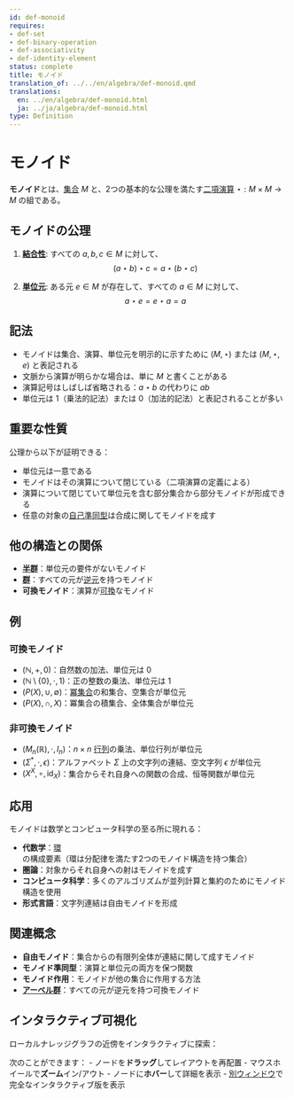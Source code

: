```yaml
---
id: def-monoid
requires:
- def-set
- def-binary-operation
- def-associativity
- def-identity-element
status: complete
title: モノイド
translation_of: ../../en/algebra/def-monoid.qmd
translations:
  en: ../en/algebra/def-monoid.html
  ja: ../ja/algebra/def-monoid.html
type: Definition
---
```


# モノイド {#def-monoid}

**モノイド**とは、[集合](../logic-set-theory/def-set.qmd) $M$ と、2つの基本的な公理を満たす[二項演算](def-binary-operation.qmd) $\star: M \times M \to M$ の組である。

## モノイドの公理

1. **[結合性](def-associativity.qmd)**: すべての $a, b, c \in M$ に対して、
   $$(a \star b) \star c = a \star (b \star c)$$

2. **[単位元](def-identity-element.qmd)**: ある元 $e \in M$ が存在して、すべての $a \in M$ に対して、
   $$a \star e = e \star a = a$$

## 記法

- モノイドは集合、演算、単位元を明示的に示すために $(M, \star)$ または $(M, \star, e)$ と表記される
- 文脈から演算が明らかな場合は、単に $M$ と書くことがある
- 演算記号はしばしば省略される：$a \star b$ の代わりに $ab$
- 単位元は $1$（乗法的記法）または $0$（加法的記法）と表記されることが多い

## 重要な性質

公理から以下が証明できる：

- 単位元は一意である
- モノイドはその演算について閉じている（二項演算の定義による）
- 演算について閉じていて単位元を含む部分集合から部分モノイドが形成できる
- 任意の対象の[自己準同型](def-endomorphism.qmd)は合成に関してモノイドを成す

## 他の構造との関係

- **[半群](def-semigroup.qmd)**：単位元の要件がないモノイド
- **[群](def-group.qmd)**：すべての元が[逆元](def-inverse-element.qmd)を持つモノイド
- **可換モノイド**：演算が[可換](def-commutativity.qmd)なモノイド

## 例

### 可換モノイド
- $(\mathbb{N}, +, 0)$：自然数の加法、単位元は 0
- $(\mathbb{N}\setminus\{0\}, \cdot, 1)$：正の整数の乗法、単位元は 1
- $(P(X), \cup, \emptyset)$：[冪集合](../logic-set-theory/def-power-set.qmd)の和集合、空集合が単位元
- $(P(X), \cap, X)$：冪集合の積集合、全体集合が単位元

### 非可換モノイド
- $(M_n(\mathbb{R}), \cdot, I_n)$：$n \times n$ [行列](def-matrix.qmd)の乗法、単位行列が単位元
- $(\Sigma^*, \cdot, \epsilon)$：アルファベット $\Sigma$ 上の文字列の連結、空文字列 $\epsilon$ が単位元
- $(X^X, \circ, \text{id}_X)$：集合からそれ自身への関数の合成、恒等関数が単位元

## 応用

モノイドは数学とコンピュータ科学の至る所に現れる：

- **代数学**：[環](def-ring.qmd)の構成要素（環は分配律を満たす2つのモノイド構造を持つ集合）
- **圏論**：対象からそれ自身への射はモノイドを成す
- **コンピュータ科学**：多くのアルゴリズムが並列計算と集約のためにモノイド構造を使用
- **形式言語**：文字列連結は自由モノイドを形成

## 関連概念

- **自由モノイド**：集合からの有限列全体が連結に関して成すモノイド
- **モノイド準同型**：演算と単位元の両方を保つ関数
- **モノイド作用**：モノイドが他の集合に作用する方法
- **[アーベル群](def-abelian-group.qmd)**：すべての元が逆元を持つ可換モノイド

## インタラクティブ可視化

ローカルナレッジグラフの近傍をインタラクティブに探索：

::: {.graph-viz data-id="def-monoid" data-width="700" data-height="500"}
:::

次のことができます：
- ノードを**ドラッグ**してレイアウトを再配置
- マウスホイールで**ズーム**イン/アウト
- ノードに**ホバー**して詳細を表示
- [別ウィンドウ](../../output/interactive/ja/def-monoid.html){target="_blank"}で完全なインタラクティブ版を表示
